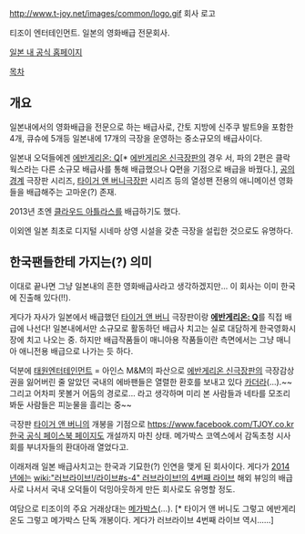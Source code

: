 http://www.t-joy.net/images/common/logo.gif
회사 로고

티조이 엔터테인먼트.
일본의 영화배급 전문회사.

[http://www.t-joy.net/ 일본 내 공식 홈페이지]

[[목차]]

== 개요 == 

일본내에서의 영화배급을 전문으로 하는 배급사로, 간토 지방에 신주쿠 발트9을 포함한 4개, 큐슈에 5개등 일본내에 17개의 극장을 운영하는 중소규모의 배급사이다.

일본내 오덕들에겐 [[에반게리온: Q]][* [[에반게리온 신극장판]]의 경우 서, 파의 2편은 클락웍스라는 다른 소규모 배급사를 통해 배급했으나 Q편을 기점으로 배급을 바꿨다.], [[공의 경계]] 극장판 시리즈, [[타이거 앤 버니]]극장판 시리즈 등의 열성팬 전용의 애니메이션 영화들을 배급해주는 고마운(?) 존재.

2013년 초엔 [[클라우드 아틀라스]]를 배급하기도 했다.

이외엔 일본 최초로 디지털 시네마 상영 시설을 갖춘 극장을 설립한 것으로도 유명하다.
== 한국팬들한테 가지는(?) 의미 ==

이대로 끝나면 그냥 일본내의 흔한 영화배급사라고 생각하겠지만... 이 회사는 이미 한국에 진출해 있다(!!).

게다가 자사가 일본에서 배급했던 [[타이거 앤 버니]] 극장판이랑 '''[[에반게리온: Q]]'''를 직접 배급에 나선다! 일본내에서만 소규모로 활동하던 배급사 치고는 실로 대담하게 한국영화시장에 치고 나오는 중. 하지만 배급작품들이 매니아용 작품들이란 측면에서는 그냥 매니아 애니전용 배급으로 나가는 듯 하다.

덕분에 [[태원엔터테인먼트]] = 아인스 M&M의 파산으로 [[에반게리온 신극장판]]의 극장감상권을 잃어버린 줄 알았던 국내의 에바팬들은 열렬한 환호를 보내고 있다 [[카더라]](...).~~그리고 어차피 못볼거 어둠의 경로로... 라고 생각하며 미리 본 사람들과 네타를 모조리 봐둔 사람들은 피눈물을 흘리는 중~~

극장판 [[타이거 앤 버니]]의 개봉을 기점으로 [[https://www.facebook.com/TJOY.co.kr 한국 공식 페이스북 페이지]]도 개설까지 마친 상태. 메가박스 코엑스에서 감독초청 시사회를 부녀자들의 환대아래 열었다고.

이래저래 일본 배급사치고는 한국과 기묘한(?) 인연을 맺게 된 회사이다. 게다가 [[2014년]]에는 [[wiki:"러브라이브!/라이브#s-4" 러브라이브!의 4번째 라이브]] 해외 뷰잉의 배급사로 나서서 국내 오덕들이 덕밍아웃하게 만든 회사로도 유명할 정도.

여담으로 티조이의 주요 거래상대는 [[메가박스]](...). [* 타이거 앤 버니도 그렇고 에반게리온도 그렇고 메가박스 단독 개봉이다. 게다가 러브라이브 4번째 라이브 역시......]
